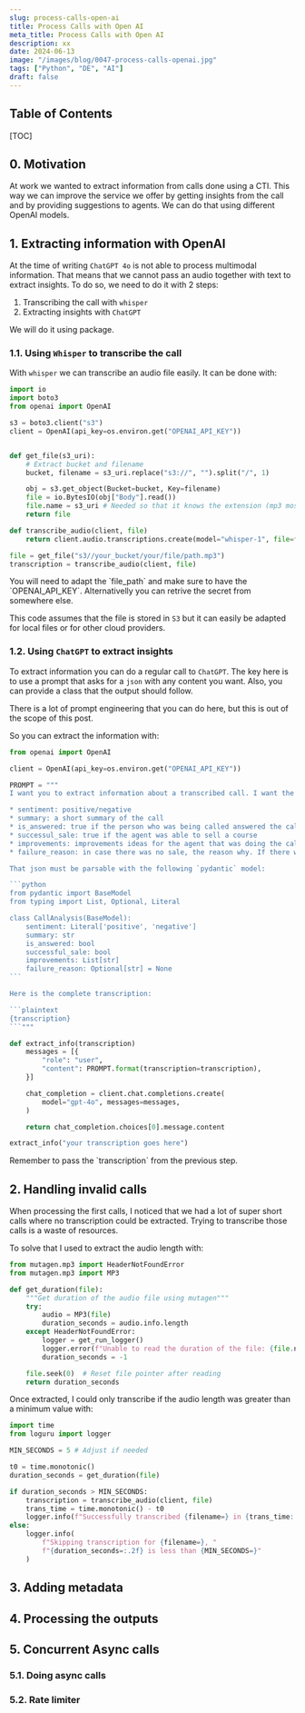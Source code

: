 ```yaml
---
slug: process-calls-open-ai
title: Process Calls with Open AI
meta_title: Process Calls with Open AI
description: xx
date: 2024-06-13
image: "/images/blog/0047-process-calls-openai.jpg"
tags: ["Python", "DE", "AI"]
draft: false
---
```


## Table of Contents

[TOC]

## 0. Motivation

At work we wanted to extract information from calls done using a CTI. This way we can improve the service we offer by getting insights from the call and by providing suggestions to agents. We can do that using different OpenAI models.

## 1. Extracting information with OpenAI

At the time of writing `ChatGPT 4o` is not able to process multimodal information. That means that we cannot pass an audio together with text to extract insights. To do so, we need to do it with 2 steps:

1. Transcribing the call with `whisper`
2. Extracting insights with `ChatGPT`

We will do it using <FancyLink linkText="OpenAI python" url="https://github.com/openai/openai-python" dark="true"/> package.

### 1.1. Using `Whisper` to transcribe the call

With `whisper` we can transcribe an audio file easily.
It can be done with:

```python
import io
import boto3
from openai import OpenAI

s3 = boto3.client("s3")
client = OpenAI(api_key=os.environ.get("OPENAI_API_KEY"))


def get_file(s3_uri):
    # Extract bucket and filename
    bucket, filename = s3_uri.replace("s3://", "").split("/", 1)

    obj = s3.get_object(Bucket=bucket, Key=filename)
    file = io.BytesIO(obj["Body"].read())
    file.name = s3_uri # Needed so that it knows the extension (mp3 mostly)
    return file

def transcribe_audio(client, file)
    return client.audio.transcriptions.create(model="whisper-1", file=file)

file = get_file("s3//your_bucket/your/file/path.mp3")
transcription = transcribe_audio(client, file)
```
<Notice type="warning">
  You will need to adapt the `file_path` and make sure to have the `OPENAI_API_KEY`. Alternativelly you can retrive the secret from somewhere else.
</Notice>

This code assumes that the file is stored in `S3` but it can easily be adapted for local files or for other cloud providers.

### 1.2. Using `ChatGPT` to extract insights

To extract information you can do a regular call to `ChatGPT`.
The key here is to use a prompt that asks for a `json` with any content you want.
Also, you can provide a <FancyLink linkText="Pydantic" url="https://docs.pydantic.dev/"/> class that the output should follow.

<Notice type="info">
  There is a lot of prompt engineering that you can do here, but this is out of the scope of this post.
</Notice>

So you can extract the information with:

````python
from openai import OpenAI

client = OpenAI(api_key=os.environ.get("OPENAI_API_KEY"))

PROMPT = """
I want you to extract information about a transcribed call. I want the output to be *only* a `json` with the following information:

* sentiment: positive/negative
* summary: a short summary of the call
* is_answered: true if the person who was being called answered the call else false
* successul_sale: true if the agent was able to sell a course
* improvements: improvements ideas for the agent that was doing the call
* failure_reason: in case there was no sale, the reason why. If there was a sale, leave it as `None` or empty

That json must be parsable with the following `pydantic` model:

```python
from pydantic import BaseModel
from typing import List, Optional, Literal

class CallAnalysis(BaseModel):
    sentiment: Literal['positive', 'negative']
    summary: str
    is_answered: bool
    successful_sale: bool
    improvements: List[str]
    failure_reason: Optional[str] = None
```

Here is the complete transcription:

```plaintext
{transcription}
```"""

def extract_info(transcription)
    messages = [{
        "role": "user",
        "content": PROMPT.format(transcription=transcription),
    }]

    chat_completion = client.chat.completions.create(
        model="gpt-4o", messages=messages,
    )

    return chat_completion.choices[0].message.content

extract_info("your transcription goes here")
````
<Notice type="warning">
  Remember to pass the `transcription` from the previous step.
</Notice>

## 2. Handling invalid calls

When processing the first calls, I noticed that we had a lot of super short calls where no transcription could be extracted.
Trying to transcribe those calls is a waste of resources.

To solve that I used <FancyLink linkText="Mutagen" url="https://github.com/quodlibet/mutagen" dark="true"/> to extract the audio length with:

```python
from mutagen.mp3 import HeaderNotFoundError
from mutagen.mp3 import MP3

def get_duration(file):
    """Get duration of the audio file using mutagen"""
    try:
        audio = MP3(file)
        duration_seconds = audio.info.length
    except HeaderNotFoundError:
        logger = get_run_logger()
        logger.error(f"Unable to read the duration of the file: {file.name}")
        duration_seconds = -1

    file.seek(0)  # Reset file pointer after reading
    return duration_seconds
```

Once extracted, I could only transcribe if the audio length was greater than a minimum value with:

```python
import time
from loguru import logger

MIN_SECONDS = 5 # Adjust if needed

t0 = time.monotonic()
duration_seconds = get_duration(file)

if duration_seconds > MIN_SECONDS:
    transcription = transcribe_audio(client, file)
    trans_time = time.monotonic() - t0
    logger.info(f"Successfully transcribed {filename=} in {trans_time:.2f} seconds")
else:
    logger.info(
        f"Skipping transcription for {filename=}, "
        f"{duration_seconds=:.2f} is less than {MIN_SECONDS=}"
    )
```

## 3. Adding metadata

## 4. Processing the outputs

## 5. Concurrent Async calls

### 5.1. Doing async calls

### 5.2. Rate limiter

